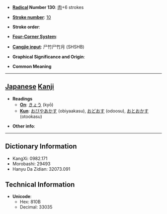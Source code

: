 * '''[[Wiktionary:Chinese radical index| Radical]] Number 130''': [[Wiktionary:Chinese radical index 肉|肉]]+6 strokes

* '''[[Wiktionary:Chinese total strokes index|Stroke number]]''': [[Wiktionary:Chinese total strokes index 10|10]]

* '''Stroke order''': 

* '''[[Wiktionary:Chinese four corner index|Four-Corner System]]''': 

* '''[[Wiktionary:Chinese Cangjie index|Cangjie input]]''': 尸竹尸竹月 (SHSHB)

* '''Graphical Significance and Origin''': 

* '''Common Meaning'''

----

== [[Japanese]] [[Kanji]] ==

* '''Readings'''
** '''[[On]]''': [[きょう]] (kyō)
** '''[[Kun]]''': [[おびやあかす]] (obiyaakasu), [[おどおす]] (odoosu), [[おとおかす]] (otookasu)

* '''Other info''':  

----

== Dictionary Information ==

* KangXi: 0982.171
* Morobashi: 29493
* Hanyu Da Zidian: 32073.091

== Technical Information ==

* '''Unicode''':
** Hex: 810B
** Decimal: 33035